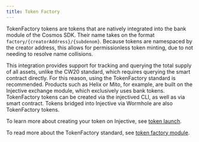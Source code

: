 ```yaml
---
title: Token Factory
---
```


TokenFactory tokens are tokens that are natively integrated into the bank module of the Cosmos SDK. Their name takes on the format `factory/{creatorAddress}/{subdenom}`. Because tokens are namespaced by the creator address, this allows for permissionless token minting, due to not needing to resolve name collisions.

This integration provides support for tracking and querying the total supply of all assets, unlike the CW20 standard, which requires querying the smart contract directly. For this reason, using the TokenFactory standard is recommended. Products such as Helix or Mito, for example, are built on the Injective exchange module, which exclusively uses bank tokens. TokenFactory tokens can be created via the injectived CLI, as well as via smart contract. Tokens bridged into Injective via Wormhole are also TokenFactory tokens.

To learn more about creating your token on Injective, see [token launch](../../developers-defi/token-launch/).

To read more about the TokenFactory standard, see [token factory module](../../developers-native/injective/tokenfactory/).

